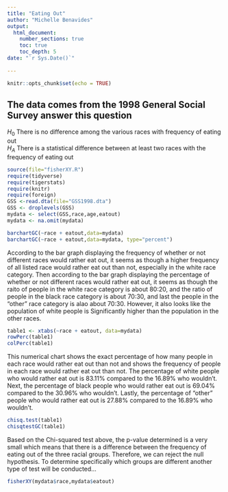```yaml
---
title: "Eating Out"
author: "Michelle Benavides"
output: 
  html_document:
    number_sections: true
    toc: true
    toc_depth: 5
date: "`r Sys.Date()`"    
    
---
```


```r
knitr::opts_chunk$set(echo = TRUE)
```

## The data comes from the 1998 General Social Survey answer this question

$H_0$ There is no difference among the various races with frequency of eating out  
$H_A$ There is a statistical difference between at least two races with the frequency of eating out  


```r
source(file="fisherXY.R")
require(tidyverse)
require(tigerstats)
require(knitr)
require(foreign)
GSS <-read.dta(file="GSS1998.dta")
GSS <- droplevels(GSS)
mydata <- select(GSS,race,age,eatout)
mydata <- na.omit(mydata)
```

```r
barchartGC(~race + eatout,data=mydata)
barchartGC(~race + eatout,data=mydata, type="percent")

```

According to the bar graph displaying the frequency of whether or not different races would rather eat out, it seems as though a higher frequency of all listed race would rather eat out than not, especially in the white race category. Then according to the bar graph displaying the percentage of whether or not different races would rather eat out, it seems as though the raito of people in the white race category is about 80:20, and the ratio of people in the black race category is about 70:30, and last the people in the "other" race category is alao about 70:30. However, it also looks like the population of white people is Significantly higher than the population in the other races. 

```r
table1 <- xtabs(~race + eatout, data=mydata)
rowPerc(table1)
colPerc(table1)
```

This numerical chart shows the exact percentage of how many people in each race would rather eat out than not and shows the frequency of people in each race would rather eat out than not. The percentage of white people who would rather eat out is 83.11% compared to the 16.89% who wouldn't. Next, the percentage of black people who would rather eat out is 69.04% compared to the 30.96% who wouldn't. Lastly, the percentage of "other" people who would rather eat out is 27.88% compared to the 16.89% who wouldn't. 

```r
chisq.test(table1)
chisqtestGC(table1)
```

Based on the Chi-squared test above, the p-value determined is a very small which means that there is a difference between the frequency of eating out of the three racial groups. Therefore, we can reject the null hypothesis. To determine specifically which groups are different another type of test will be conducted... 

```r
fisherXY(mydata$race,mydata$eatout)
```





